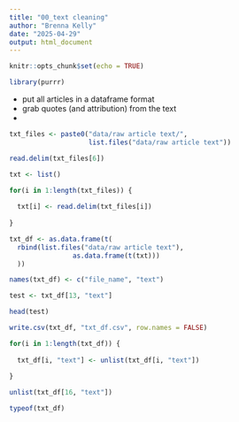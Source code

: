 ```yaml
---
title: "00_text cleaning"
author: "Brenna Kelly"
date: "2025-04-29"
output: html_document
---
```


```r
knitr::opts_chunk$set(echo = TRUE)
```

```r

library(purrr)

```


- put all articles in a dataframe format
- grab quotes (and attribution) from the text
- 


```r

txt_files <- paste0("data/raw article text/", 
                    list.files("data/raw article text"))

read.delim(txt_files[6])

txt <- list()

for(i in 1:length(txt_files)) {
  
  txt[i] <- read.delim(txt_files[i])
  
}

txt_df <- as.data.frame(t(
  rbind(list.files("data/raw article text"),
                as.data.frame(t(txt)))
  ))

names(txt_df) <- c("file_name", "text")

test <- txt_df[13, "text"]

head(test)

write.csv(txt_df, "txt_df.csv", row.names = FALSE)

for(i in 1:length(txt_df)) {
  
  txt_df[i, "text"] <- unlist(txt_df[i, "text"])
  
}

unlist(txt_df[16, "text"])

typeof(txt_df)

```

